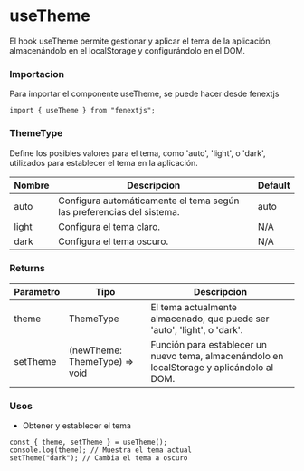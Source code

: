 # useTheme

El hook useTheme permite gestionar y aplicar el tema de la aplicación, almacenándolo en el localStorage y configurándolo en el DOM.

### Importacion

Para importar el componente useTheme, se puede hacer desde fenextjs

```tsx copy
import { useTheme } from "fenextjs";
```

### ThemeType

Define los posibles valores para el tema, como 'auto', 'light', o 'dark', utilizados para establecer el tema en la aplicación.

| Nombre | Descripcion                                                           | Default |
| ------ | --------------------------------------------------------------------- | ------- |
| auto   | Configura automáticamente el tema según las preferencias del sistema. | auto    |
| light  | Configura el tema claro.                                              | N/A     |
| dark   | Configura el tema oscuro.                                             | N/A     |

### Returns

| Parametro | Tipo                           | Descripcion                                                                                |
| --------- | ------------------------------ | ------------------------------------------------------------------------------------------ |
| theme     | ThemeType                      | El tema actualmente almacenado, que puede ser 'auto', 'light', o 'dark'.                   |
| setTheme  | (newTheme: ThemeType) =\> void | Función para establecer un nuevo tema, almacenándolo en localStorage y aplicándolo al DOM. |

### Usos

- Obtener y establecer el tema

```tsx copy
const { theme, setTheme } = useTheme();
console.log(theme); // Muestra el tema actual
setTheme("dark"); // Cambia el tema a oscuro
```
